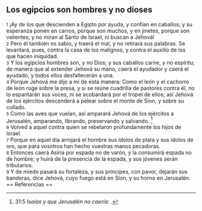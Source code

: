 == Los egipcios son hombres y no dioses ==

{{anchor|1}} <small>1</small> ¡Ay de los que descienden a Egipto por ayuda, y confían en caballos; y su esperanza ponen en carros, porque son muchos, y en jinetes, porque son valientes; y no miran al Santo de Israel, ni buscan a Jehová!<br>
{{anchor|2}} <small>2</small> Pero él también es sabio, y traerá el mal, y no retirará sus palabras. Se levantará, pues, contra la casa de los malignos, y contra el auxilio de los que hacen iniquidad.<br>
{{anchor|3}} <small>3</small> Y los egipcios hombres son, y no Dios; y sus caballos carne, y no espíritu; de manera que al extender Jehová su mano, caerá el ayudador y caerá el ayudado, y todos ellos desfallecerán a una.<br>
{{anchor|4}} <small>4</small> Porque Jehová me dijo a mí de esta manera: Como el león y el cachorro de león ruge sobre la presa, y si se reúne cuadrilla de pastores contra él, no lo espantarán sus voces, ni se acobardará por el tropel de ellos; así Jehová de los ejércitos descenderá a pelear sobre el monte de Sion, y sobre su collado.<br>
{{anchor|5}} <small>5</small> Como las aves que vuelan, así amparará Jehová de los ejércitos a Jerusalén, amparando, librando, preservando y salvando. <ref>31:5 ''Isaías y que Jerusalén no caería'': {{lib|LU|97|9|22}}.</ref><br>
{{anchor|6}} <small>6</small> Volved a aquel contra quien se rebelaron profundamente los hijos de Israel.<br>
{{anchor|7}} <small>7</small> Porque en aquel día arrojará el hombre sus ídolos de plata y sus ídolos de oro, que para vosotros han hecho vuestras manos pecadoras.<br>
{{anchor|8}} <small>8</small> Entonces caerá Asiria por espada no de varón, y la consumirá espada no de hombre; y huirá de la presencia de la espada, y sus jóvenes serán tributarios.<br>
{{anchor|9}} <small>9</small> Y de miedo pasará su fortaleza, y sus príncipes, con pavor, dejarán sus banderas, dice Jehová, cuyo fuego está en Sion, y su horno en Jerusalén.<br>
== Referencias ==

<references />
